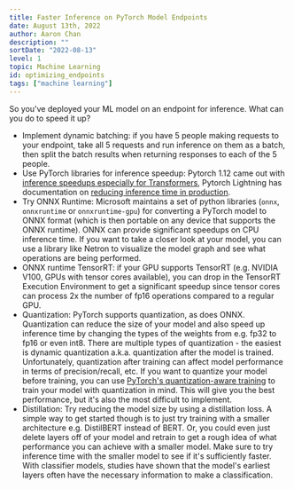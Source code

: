 ```yaml
---
title: Faster Inference on PyTorch Model Endpoints
date: August 13th, 2022
author: Aaron Chan
description: ""
sortDate: "2022-08-13"
level: 1
topic: Machine Learning
id: optimizing_endpoints
tags: ["machine learning"]
---
```


So you've deployed your ML model on an endpoint for inference. What can you do to speed it up?

* Implement dynamic batching: if you have 5 people making requests to your endpoint, take all 5 requests and run inference on them as a batch, then split the batch results when returning responses to each of the 5 people.
* Use PyTorch libraries for inference speedup: Pytorch 1.12 came out with [inference speedups especially for Transformers](https://pytorch.org/blog/a-better-transformer-for-fast-transformer-encoder-inference/), Pytorch Lightning has documentation on [reducing inference time in production](https://pytorch-lightning.readthedocs.io/en/1.5.8/common/production_inference.html).
* Try ONNX Runtime: Microsoft maintains a set of python libraries (`onnx`, `onnxruntime` or `onnxruntime-gpu`) for converting a PyTorch model to ONNX format (which is then portable on any device that supports the ONNX runtime).  ONNX can provide significant speedups on CPU inference time. If you want to take a closer look at your model, you can use a library like Netron to visualize the model graph and see what operations are being performed.
* ONNX runtime TensorRT: if your GPU supports TensorRT (e.g. NVIDIA V100, GPUs with tensor cores available), you can drop in the TensorRT Execution Environment to get a significant speedup since tensor cores can process 2x the number of fp16 operations compared to a regular GPU.
* Quantization: PyTorch supports quantization, as does ONNX. Quantization can reduce the size of your model and also speed up inference time by changing the types of the weights from e.g. fp32 to fp16 or even int8. There are multiple types of quantization - the easiest is dynamic quantization a.k.a. quantization after the model is trained. Unfortunately, quantization after training can affect model performance in terms of precision/recall, etc. If you want to quantize your model before training, you can use [PyTorch's quantization-aware training](https://pytorch.org/tutorials/advanced/static_quantization_tutorial.html) to train your model with quantization in mind. This will give you the best performance, but it's also the most difficult to implement.
* Distillation: Try reducing the model size by using a distillation loss. A simple way to get started though is to just try training with a smaller architecture e.g. DistilBERT instead of BERT. Or, you could even just delete layers off of your model and retrain to get a rough idea of what performance you can achieve with a smaller model.  Make sure to try inference time with the smaller model to see if it's sufficiently faster. With classifier models, studies have shown that the model's earliest layers often have the necessary information to make a classification.